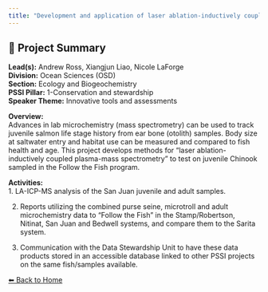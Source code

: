 ---
title: "Development and application of laser ablation-inductively coupled plasma-mass spectrometry (LA-ICP-MS) to determine saltwater entry size of juvenile salmonids and track habitat usage."
---

## 🧬 Project Summary

**Lead(s):** Andrew Ross, Xiangjun Liao, Nicole LaForge  
**Division:** Ocean Sciences (OSD)  
**Section:** Ecology and Biogeochemistry  
**PSSI Pillar:** 1-Conservation and stewardship  
**Speaker Theme:** Innovative tools and assessments  

**Overview:**  
Advances in lab microchemistry (mass spectrometry) can be used to track juvenile salmon life stage history from ear bone (otolith) samples. Body size at saltwater entry and habitat use can be measured and compared to fish health and age. This project develops methods for “laser ablation-inductively coupled plasma-mass spectrometry” to test on juvenile Chinook sampled in the Follow the Fish program.   

**Activities:**  
1. LA-ICP-MS analysis of the San Juan juvenile and adult samples. 

2. Reports utilizing the combined purse seine, microtroll and adult microchemistry data to “Follow the Fish” in the Stamp/Robertson, Nitinat, San Juan and Bedwell systems, and compare them to the Sarita system. 

3. Communication with the Data Stewardship Unit to have these data products stored in an accessible database linked to other PSSI projects on the same fish/samples available.

[⬅ Back to Home](../index.qmd)
